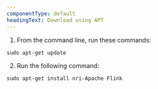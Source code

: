 ```yaml
---
componentType: default
headingText: Download using APT
---
```


1. From the command line, run these commands:

```shell
sudo apt-get update
```

2. Run the following command:

```shell
sudo apt-get install nri-Apache Flink
```